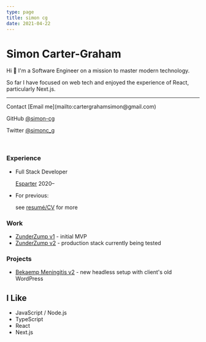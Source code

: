 ```yaml
---
type: page
title: simon cg
date: 2021-04-22
---
```


# Simon Carter-Graham

Hi 👋 I'm a Software Engineer on a mission to master modern technology.

So far I have focused on web tech and enjoyed the experience of React, particularly Next.js.

---

<div>
Contact [Email me](mailto:cartergrahamsimon@gmail.com)

GitHub [@simon-cg](https://github.com/simon-cg)

Twitter [@simonc_g](https://twitter.com/simonc_g)

</div>

<br />

### Experience

- Full Stack Developer

  [Esparter](http://www.esparter.com) 2020–

- For previous:

  see [resumé/CV](https://res.cloudinary.com/zunderzump/image/upload/v1619095940/simon-cg_cv1_jw0exv.pdf) for more

### Work

- [ZunderZump v1](https://zunderzump.co.uk) - initial MVP
- [ZunderZump v2](https://zz-prod-client.vercel.app) - production stack currently being tested


### Projects

- [Bekaemp Meningitis v2](https://bekaemp-meningitis-new-simon-cg.vercel.app) - new headless setup with client's old WordPress


## I Like

- JavaScript / Node.js
- TypeScript
- React
- Next.js
